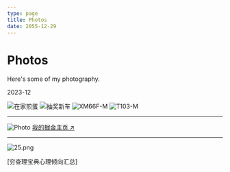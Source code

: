 ```yaml
---
type: page
title: Photos
date: 2055-12-29
---
```


# Photos


Here's some of my photography.

2023-12

![在家煎蛋](/images/books/煎蛋.jpg)
![抽奖新车](/images/books/抽奖.jpg)
![XM66F-M](/images/books/XM66F-M.jpg)
![T103-M](/images/books/T103-M.jpg)


<hr />

<Image
  src="/images/不敢吭声.jpeg"
  alt="Photo"
  width={128}
  height={128}
  priority
  className="next-image"
/>
[我的掘金主页 ↗ ](https://juejin.cn/user/2911933190649815)

<hr />

![25.png](/images/books/1.png)

[穷查理宝典心理倾向汇总]

<Giscus />
